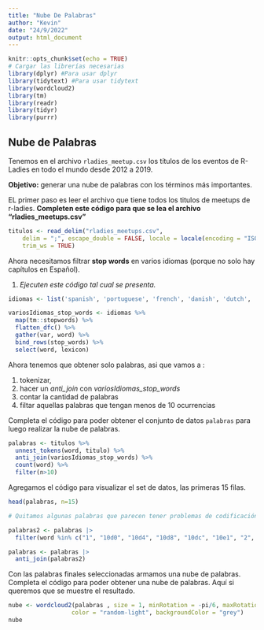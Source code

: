 ```yaml
---
title: "Nube De Palabras"
author: "Kevin"
date: "24/9/2022"
output: html_document
---
```


```r
knitr::opts_chunk$set(echo = TRUE)
# Cargar las librerías necesarias
library(dplyr) #Para usar dplyr
library(tidytext) #Para usar tidytext
library(wordcloud2)
library(tm)
library(readr)
library(tidyr)
library(purrr)
```

## Nube de Palabras

Tenemos en el archivo `rladies_meetup.csv` los títulos de los eventos de R-Ladies en todo el mundo desde 2012 a 2019.

**Objetivo:** generar una nube de palabras con los términos más importantes.

EL primer paso es leer el archivo que tiene todos los titulos de meetups de r-ladies. **Completen este código para que se lea el archivo "rladies_meetups.csv"**

```r
titulos <- read_delim("rladies_meetups.csv", 
    delim = ";", escape_double = FALSE, locale = locale(encoding = "ISO-8859-1"), 
    trim_ws = TRUE)
```

Ahora necesitamos filtrar **stop words** en varios idiomas (porque no solo hay capítulos en Español).

1.  *Ejecuten este código tal cual se presenta.*

```r
idiomas <- list('spanish', 'portuguese', 'french', 'danish', 'dutch', 'finnish', 'german', 'hungarian', 'italian', 'norwegian', 'russian', 'swedish')

variosIdiomas_stop_words <- idiomas %>% 
  map(tm::stopwords) %>%
  flatten_dfc() %>% 
  gather(var, word) %>%
  bind_rows(stop_words) %>%
  select(word, lexicon)

```

Ahora tenemos que obtener solo palabras, asi que vamos a :

1.  tokenizar,
2.  hacer un *anti_join* con *variosIdiomas_stop_words*
3.  contar la cantidad de palabras
4.  filtar aquellas palabras que tengan menos de 10 ocurrencias

Completa el código para poder obtener el conjunto de datos `palabras` para luego realizar la nube de palabras.

```r
palabras <- titulos %>%
  unnest_tokens(word, titulo) %>%
  anti_join(variosIdiomas_stop_words) %>%
  count(word) %>%
  filter(n>10)
```

Agregamos el código para visualizar el set de datos, las primeras 15 filas.

```r
head(palabras, n=15)

```

```r
# Quitamos algunas palabras que parecen tener problemas de codificación y números que no aportan a la nube

palabras2 <- palabras |> 
  filter(word %in% c("1", "10d0", "10d4", "10d8", "10dc", "10e1", "2", "3", "4", "7528",	"7684", "8cc7"))

palabras <- palabras |> 
  anti_join(palabras2)

```

Con las palabras finales seleccionadas armamos una nube de palabras. Completa el código para poder obtener una nube de palabras. Aquí si queremos que se muestre el resultado.

```r
nube <- wordcloud2(palabras , size = 1, minRotation = -pi/6, maxRotation = -pi/6,
                  color = "random-light", backgroundColor = "grey")
nube
```
